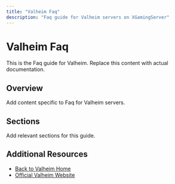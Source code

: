 ```yaml
---
title: "Valheim Faq"
description: "Faq guide for Valheim servers on XGamingServer"
---
```


# Valheim Faq

This is the Faq guide for Valheim. Replace this content with actual documentation.

## Overview

Add content specific to Faq for Valheim servers.

## Sections

Add relevant sections for this guide.

## Additional Resources

- [Back to Valheim Home](./index)
- [Official Valheim Website](https://example.com)
